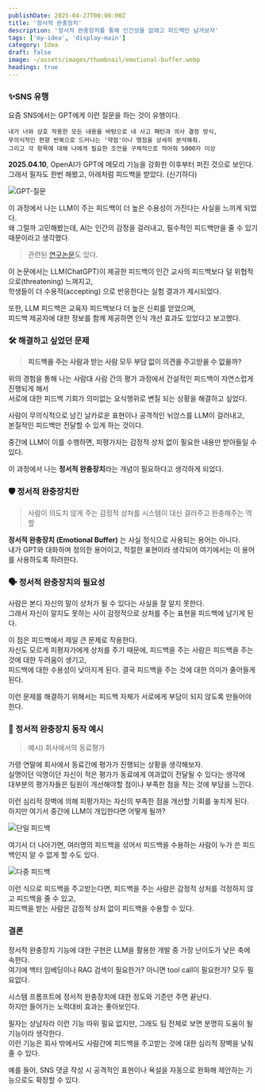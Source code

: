 ```yaml
---
publishDate: 2025-04-27T00:00:00Z
title: '정서적 완충장치'
description: '정서적 완충장치를 통해 인간성을 없애고 피드백만 남겨보자'
tags: ['my-idea', 'display-main']
category: Idea
draft: false
image: ~/assets/images/thumbnail/emotional-buffer.webp
headings: true
---
```


### ✨SNS 유행

요즘 SNS에서는 GPT에게 이런 질문을 하는 것이 유행이다.

```
내가 너와 상호 작용한 모든 내용을 바탕으로 내 사고 패턴과 의사 결정 방식,
무의식적인 편향 반복으로 드러나는 '약점'이나 맹점을 상세히 분석해줘.
그리고 각 항목에 대해 나에게 필요한 조언을 구체적으로 적어줘 5000자 이상
```

**2025.04.10**, OpenAI가 GPT에 메모리 기능을 강화한 이후부터 퍼진 것으로 보인다.  
그래서 필자도 한번 해봤고, 아래처럼 피드백을 받았다. (신기하다)

<img src="/images/blog/emotional-buffer/my-weakness.png" class="max-w-md mx-auto" alt="GPT-질문" />

이 과정에서 나는 LLM이 주는 피드백이 더 높은 수용성이 가진다는 사실을 느끼게 되었다.  
왜 그럴까 고민해봤는데, AI는 인간의 감정을 걸러내고, 필수적인 피드백만을 줄 수 있기 때문이라고 생각했다.

> 관련된 [연구논문](https://osf.io/preprints/edarxiv/hcgzj_v1)도 있다.

이 논문에서는 LLM(ChatGPT)이 제공한 피드백이 인간 교사의 피드백보다 덜 위협적으로(threatening) 느껴지고,  
학생들이 더 수용적(accepting) 으로 반응한다는 실험 결과가 제시되었다.    

또한, LLM 피드백은 교육자 피드백보다 더 높은 신뢰를 얻었으며,   
피드백 제공자에 대한 정보를 함께 제공하면 인식 개선 효과도 있었다고 보고했다.  


### 🛠️ 해결하고 싶었던 문제

> **피드백을 주는 사람과 받는 사람 모두 부담 없이 의견을 주고받을 수 없을까?**

위의 경험을 통해 나는 사람대 사람 간의 평가 과정에서 건설적인 피드백이 자연스럽게 진행되게 해서  
서로에 대한 피드백 기회가 의미없는 요식행위로 변질 되는 상황을 해결하고 싶었다.

사람이 무의식적으로 남긴 날카로운 표현이나 공격적인 뉘앙스를 LLM이 걸러내고,  
본질적인 피드백만 전달할 수 있게 하는 것이다.

중간에 LLM이 이를 수행하면, 피평가자는 감정적 상처 없이 필요한 내용만 받아들일 수 있다.

이 과정에서 나는 **정서적 완충장치**라는 개념이 필요하다고 생각하게 되었다.

### 🛡️ 정서적 완충장치란

> 사람이 의도치 않게 주는 감정적 상처를 시스템이 대신 걸러주고 완충해주는 역할 

**정서적 완충장치 (Emotional Buffer)** 는 사실 정식으로 사용되는 용어는 아니다.     
내가 GPT와 대화하며 정의한 용어이고, 적절한 표현이라 생각되어 여기에서는 이 용어를 사용하도록 하려한다.  

### 🗣️ 정서적 완충장치의 필요성

사람은 본디 자신의 말이 상처가 될 수 있다는 사실을 잘 알지 못한다.   
그래서 자신이 알지도 못하는 사이 감정적으로 상처를 주는 표현을 피드백에 남기게 된다. 

이 점은 피드백에서 제일 큰 문제로 작용한다.  
자신도 모르게 피평자가에게 상처를 주기 때문에, 피드백을 주는 사람은 피드백을 주는 것에 대한 두려움이 생기고,  
피드백에 대한 수용성이 낮아지게 된다. 결국 피드백을 주는 것에 대한 의미가 줄어들게 된다.

이런 문제를 해결하기 위해서는 피드백 자체가 서로에게 부담이 되지 않도록 만들어야 한다.


### 💪 정서적 완충장치 동작 예시

> 예시) 회사에서의 동료평가 

가령 연말에 회사에서 동료간에 평가가 진행되는 상황을 생각해보자.    
실명이던 익명이던 자신이 적은 평가가 동료에게 여과없이 전달될 수 있다는 생각에     
대부분의 평가자들은 팀원이 개선해야할 점이나 부족한 점을 적는 것에 부담을 느낀다.    

이런 심리적 장벽에 의해 피평가자는 자신의 부족한 점을 개선할 기회를 놓치게 된다.    
하지만 여기서 중간에 LLM이 개입한다면 어떻게 될까?  
 
![단일 피드백](/images/blog/emotional-buffer/one-to-one.png)

여기서 더 나아가면, 여러명의 피드백을 섞어서 피드백을 수용하는 사람이 누가 쓴 피드백인지 알 수 없게 할 수도 있다.    

![다중 피드백](/images/blog/emotional-buffer/many-to-one.png)


이런 식으로 피드백을 주고받는다면, 피드백을 주는 사람은 감정적 상처를 걱정하지 않고 피드백을 줄 수 있고,  
피드백을 받는 사람은 감정적 상처 없이 피드백을 수용할 수 있다.  


### 결론

정서적 완충장치 기능에 대한 구현은 LLM을 활용한 개발 중 가장 난이도가 낮은 축에 속한다.     
여기에 백터 임베딩이나 RAG 검색이 필요한가? 아니면 tool call이 필요한가? 모두 필요없다.   
 
시스템 프롬프트에 정서적 완충장치에 대한 정도와 기준만 주면 끝난다.    
하지만 들어가는 노력대비 효과는 좋아보인다.    

필자는 상남자라 이런 기능 따위 필요 없지만, 그래도 팀 전체로 보면 분명히 도움이 될 기능이라 생각한다.   
이런 기능은 회사 밖에서도 사람간에 피드백을 주고받는 것에 대한 심리적 장벽을 낮춰줄 수 있다.  

예를 들어, SNS 댓글 작성 시 공격적인 표현이나 욕설을 자동으로 완화해 제안하는 기능으로도 확장할 수 있다.    



